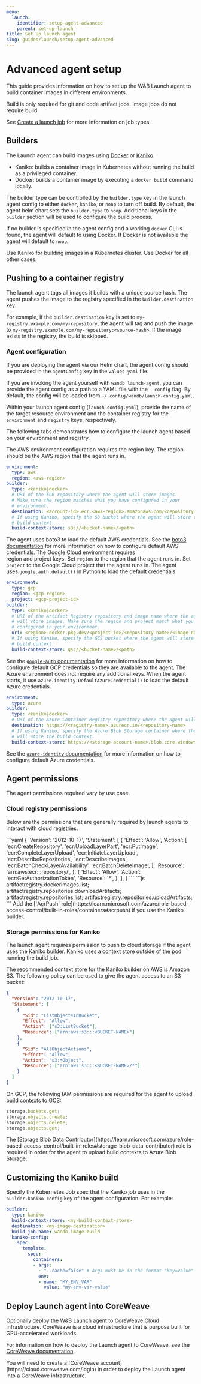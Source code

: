```yaml
---
menu:
  launch:
    identifier: setup-agent-advanced
    parent: set-up-launch
title: Set up launch agent
slug: guides/launch/setup-agent-advanced
---
```

# Advanced agent setup

This guide provides information on how to set up the W&B Launch agent to build container images in different environments.

<Note>
Build is only required for git and code artifact jobs. Image jobs do not require build.

See [Create a launch job](/guides/launch/create-launch-job/) for more information on job types.
</Note>

## Builders

The Launch agent can build images using [Docker](https://docs.docker.com/) or [Kaniko](https://github.com/GoogleContainerTools/kaniko).

* Kaniko: builds a container image in Kubernetes without running the build as a privileged container.
* Docker: builds a container image by executing a `docker build` command locally.

The builder type can be controlled by the `builder.type` key in the launch agent config to either `docker`, `kaniko`, or `noop` to turn off build. By default, the agent helm chart sets the `builder.type` to `noop`. Additional keys in the `builder` section will be used to configure the build process.

If no builder is specified in the agent config and a working `docker` CLI is found, the agent will default to using Docker. If Docker is not available the agent will default to `noop`.

<Note>
Use Kaniko for building images in a Kubernetes cluster. Use Docker for all other cases.
</Note>


## Pushing to a container registry

The launch agent tags all images it builds with a unique source hash. The agent pushes the image to the registry specified in the `builder.destination` key.

For example, if the `builder.destination` key is set to `my-registry.example.com/my-repository`, the agent will tag and push the image to `my-registry.example.com/my-repository:<source-hash>`. If the image exists in the registry, the build is skipped.

### Agent configuration

If you are deploying the agent via our Helm chart, the agent config should be provided in the `agentConfig` key in the `values.yaml` file.

If you are invoking the agent yourself with `wandb launch-agent`, you can provide the agent config as a path to a YAML file with the `--config` flag. By default, the config will be loaded from `~/.config/wandb/launch-config.yaml`.

Within your launch agent config (`launch-config.yaml`), provide the name of the target resource environment and the container registry for the `environment` and `registry` keys, respectively.

The following tabs demonstrates how to configure the launch agent based on your environment and registry.

<Tabs>
<Tab title="Tab">
The AWS environment configuration requires the region key. The region should be the AWS region that the agent runs in. 

```yaml title="launch-config.yaml"
environment:
  type: aws
  region: <aws-region>
builder:
  type: <kaniko|docker>
  # URI of the ECR repository where the agent will store images.
  # Make sure the region matches what you have configured in your
  # environment.
  destination: <account-id>.ecr.<aws-region>.amazonaws.com/<repository-name>
  # If using Kaniko, specify the S3 bucket where the agent will store the
  # build context.
  build-context-store: s3://<bucket-name>/<path>
```

The agent uses boto3 to load the default AWS credentials. See the [boto3 documentation](https://boto3.amazonaws.com/v1/documentation/api/latest/index.html) for more information on how to configure default AWS credentials.
</Tab>
<Tab title="Tab">
The Google Cloud environment requires region and project keys. Set `region` to the region that the agent runs in. Set `project` to the Google Cloud project that the agent runs in. The agent uses `google.auth.default()` in Python to load the default credentials.

```yaml title="launch-config.yaml"
environment:
  type: gcp
  region: <gcp-region>
  project: <gcp-project-id>
builder:
  type: <kaniko|docker>
  # URI of the Artifact Registry repository and image name where the agent
  # will store images. Make sure the region and project match what you have
  # configured in your environment.
  uri: <region>-docker.pkg.dev/<project-id>/<repository-name>/<image-name>
  # If using Kaniko, specify the GCS bucket where the agent will store the
  # build context.
  build-context-store: gs://<bucket-name>/<path>
```

See the [`google-auth` documentation](https://google-auth.readthedocs.io/en/latest/reference/google.auth.html#google.auth.default) for more information on how to configure default GCP credentials so they are available to the agent.
</Tab>
<Tab title="Tab">
The Azure environment does not require any additional keys. When the agent starts, it use `azure.identity.DefaultAzureCredential()` to load the default Azure credentials.

```yaml title="launch-config.yaml"
environment:
  type: azure
builder:
  type: <kaniko|docker>
  # URI of the Azure Container Registry repository where the agent will store images.
  destination: https://<registry-name>.azurecr.io/<repository-name>
  # If using Kaniko, specify the Azure Blob Storage container where the agent
  # will store the build context.
  build-context-store: https://<storage-account-name>.blob.core.windows.net/<container-name>
```

See the [`azure-identity` documentation](https://learn.microsoft.com/python/api/azure-identity/azure.identity.defaultazurecredential?view=azure-python) for more information on how to configure default Azure credentials.
</Tab>
</Tabs>

## Agent permissions

The agent permissions required vary by use case.

### Cloud registry permissions

Below are the permissions that are generally required by launch agents to interact with cloud registries.

<Tabs>
<Tab title="Tab">
```yaml
{
  'Version': '2012-10-17',
  'Statement':
    [
      {
        'Effect': 'Allow',
        'Action':
          [
            'ecr:CreateRepository',
            'ecr:UploadLayerPart',
            'ecr:PutImage',
            'ecr:CompleteLayerUpload',
            'ecr:InitiateLayerUpload',
            'ecr:DescribeRepositories',
            'ecr:DescribeImages',
            'ecr:BatchCheckLayerAvailability',
            'ecr:BatchDeleteImage',
          ],
        'Resource': 'arn:aws:ecr:<region>:<account-id>:repository/<repository>',
      },
      {
        'Effect': 'Allow',
        'Action': 'ecr:GetAuthorizationToken',
        'Resource': '*',
      },
    ],
}
```
</Tab>
<Tab title="Tab">
```js
artifactregistry.dockerimages.list;
artifactregistry.repositories.downloadArtifacts;
artifactregistry.repositories.list;
artifactregistry.repositories.uploadArtifacts;
```
</Tab>
<Tab title="Tab">
Add the [`AcrPush` role](https://learn.microsoft.com/azure/role-based-access-control/built-in-roles/containers#acrpush) if you use the Kaniko builder.
</Tab>
</Tabs>

### Storage permissions for Kaniko

The launch agent requires permission to push to cloud storage if the agent uses the Kaniko builder. Kaniko uses a context store outside of the pod running the build job.

<Tabs>
<Tab title="Tab">
The recommended context store for the Kaniko builder on AWS is Amazon S3. The following policy can be used to give the agent access to an S3 bucket:

```json
{
  "Version": "2012-10-17",
  "Statement": [
    {
      "Sid": "ListObjectsInBucket",
      "Effect": "Allow",
      "Action": ["s3:ListBucket"],
      "Resource": ["arn:aws:s3:::<BUCKET-NAME>"]
    },
    {
      "Sid": "AllObjectActions",
      "Effect": "Allow",
      "Action": "s3:*Object",
      "Resource": ["arn:aws:s3:::<BUCKET-NAME>/*"]
    }
  ]
}
```
</Tab>
<Tab title="Tab">
On GCP, the following IAM permissions are required for the agent to upload build contexts to GCS:

```js
storage.buckets.get;
storage.objects.create;
storage.objects.delete;
storage.objects.get;
```
</Tab>
<Tab title="Tab">
The [Storage Blob Data Contributor](https://learn.microsoft.com/azure/role-based-access-control/built-in-roles#storage-blob-data-contributor) role is required in order for the agent to upload build contexts to Azure Blob Storage.
</Tab>
</Tabs>


## Customizing the Kaniko build

Specify the Kubernetes Job spec that the Kaniko job uses in the `builder.kaniko-config` key of the agent configuration. For example:

```yaml title="launch-config.yaml"
builder:
  type: kaniko
  build-context-store: <my-build-context-store>
  destination: <my-image-destination>
  build-job-name: wandb-image-build
  kaniko-config:
    spec:
      template:
        spec:
          containers:
          - args:
            - "--cache=false" # Args must be in the format "key=value"
            env:
            - name: "MY_ENV_VAR"
              value: "my-env-var-value"
```

## Deploy Launch agent into CoreWeave 
Optionally deploy the W&B Launch agent to CoreWeave Cloud infrastructure. CoreWeave is a cloud infrastructure that is purpose built for GPU-accelerated workloads.

For information on how to deploy the Launch agent to CoreWeave, see the [CoreWeave documentation](https://docs.coreweave.com/partners/weights-and-biases#integration). 

<Note>
You will need to create a [CoreWeave account](https://cloud.coreweave.com/login) in order to deploy the Launch agent into a CoreWeave infrastructure.
</Note>